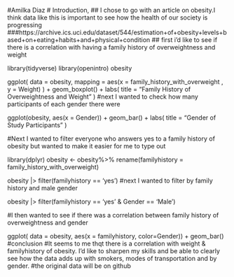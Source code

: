 #Amilka Diaz
# Introduction, 
## I chose to go with an article on obesity.I think data like this is important to see how the health of our society is progressing
###https://archive.ics.uci.edu/dataset/544/estimation+of+obesity+levels+based+on+eating+habits+and+physical+condition
## first i'd like to see if there is a correlation with having a family history of overweightness and weight

library(tidyverse)
library(openintro)
obesity

ggplot(
data = obesity,
mapping = aes(x = family_history_with_overweight , y = Weight)
) + geom_boxplot() + labs(
title = "Family History of Overweightness and Weight"
)
#next I wanted to check how many participants of each gender there were

ggplot(obesity, aes(x = Gender)) +
geom_bar() + labs(
title = "Gender of Study Participants"
)

#Next I wanted to filter everyone who answers yes to a family history of obesity but wanted to make it easier for me to type out

library(dplyr)
obesity <- obesity%>% rename(familyhistory = family_history_with_overweight)

obesity |>
  filter(familyhistory == 'yes')
#next I wanted to filter by family history and male gender

obesity |>
  filter(familyhistory == 'yes' & Gender == 'Male')

#I then wanted to see if there was a correlation between family history of overweightness and gender

ggplot(
data = obesity,
aes(x = familyhistory, color=Gender)) + geom_bar()
#conclusion
#It seems to me thqt there is a correlation with weight & familyhistory of obesity. I'd like to sharpen my skills and be able to clearly see how the data adds up with smokers, modes of transportation and by gender.
#the original data will be on github
